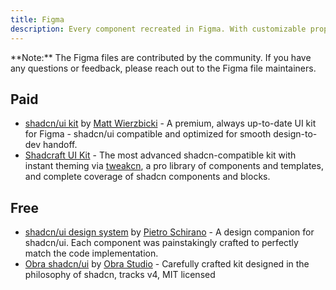 ```yaml
---
title: Figma
description: Every component recreated in Figma. With customizable props, typography and icons.
---
```


<Callout>
  **Note:** The Figma files are contributed by the community. If you have any
  questions or feedback, please reach out to the Figma file maintainers.
</Callout>

## Paid

- [shadcn/ui kit](https://shadcndesign.com) by [ Matt Wierzbicki](https://x.com/matsugfx) - A premium, always up-to-date UI kit for Figma - shadcn/ui compatible and optimized for smooth design-to-dev handoff.
- [Shadcraft UI Kit](https://shadcraft.com) - The most advanced shadcn-compatible kit with instant theming via [tweakcn](https://tweakcn.com), a pro library of components and templates, and complete coverage of shadcn components and blocks.

## Free

- [shadcn/ui design system](https://www.figma.com/community/file/1203061493325953101) by [Pietro Schirano](https://twitter.com/skirano) - A design companion for shadcn/ui. Each component was painstakingly crafted to perfectly match the code implementation.
- [Obra shadcn/ui](https://www.figma.com/community/file/1514746685758799870/obra-shadcn-ui) by [Obra Studio](https://obra.studio/) - Carefully crafted kit designed in the philosophy of shadcn, tracks v4, MIT licensed
